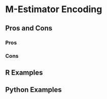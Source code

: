 # M-Estimator Encoding {#sec-m-estimator-encoding}

## Pros and Cons

### Pros

### Cons

## R Examples

## Python Examples
